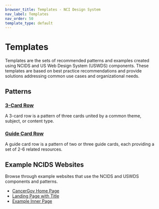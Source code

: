 ```yaml
---
browser_title: Templates - NCI Design System
nav_label: Templates
nav_order: 50
template_type: default
---
```


# Templates

Templates are the sets of recommended patterns and examples created using NCIDS and US Web Design System (USWDS) components. These templates are based on best practice recommendations and provide solutions addressing common use cases and organizational needs.

## Patterns

### [3-Card Row](./templates/feature-card-row)

A 3-card row is a pattern of three cards united by a common theme, subject, or content type.

### [Guide Card Row](./templates/guide-card-row)

A guide card row is a pattern of two or three guide cards, each providing a set of 2-6 related resources.

## Example NCIDS Websites

Browse through example websites that use the NCIDS and USWDS components and patterns.

- [CancerGov Home Page](https://designsystem-dev.cancer.gov/develop/example-site/example-pages/cgov-home.html)
- [Landing Page with Title](https://designsystem-dev.cancer.gov/develop/example-site/example-pages/landing-page-with-title.html)
- [Example Inner Page](https://designsystem-dev.cancer.gov/develop/example-site/inner-pages/inner-page.html)
